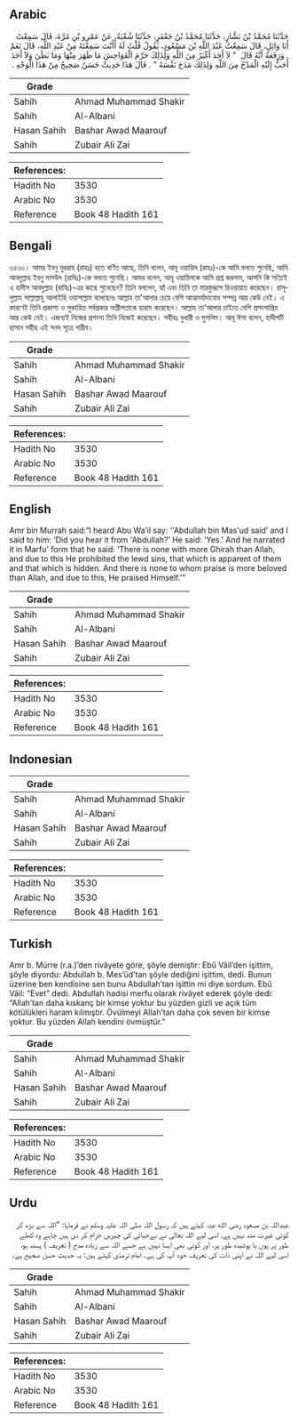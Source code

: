 ## Arabic


<div dir="rtl" lang="ar" style={{fontSize:'larger',backgroundColor:'#f8f9fa',padding:20}}>
حَدَّثَنَا مُحَمَّدُ بْنُ بَشَّارٍ، حَدَّثَنَا مُحَمَّدُ بْنُ جَعْفَرٍ، حَدَّثَنَا شُعْبَةُ، عَنْ عَمْرِو بْنِ مُرَّةَ، قَالَ سَمِعْتُ أَبَا وَائِلٍ، قَالَ سَمِعْتُ عَبْدَ اللَّهِ بْنَ مَسْعُودٍ، يَقُولُ قُلْتُ لَهُ أَأَنْتَ سَمِعْتَهُ مِنْ عَبْدِ اللَّهِ، قَالَ نَعَمْ ‏.‏ وَرَفَعَهُ أَنَّهُ قَالَ ‏ "‏ لاَ أَحَدَ أَغْيَرُ مِنَ اللَّهِ وَلِذَلِكَ حَرَّمَ الْفَوَاحِشَ مَا ظَهَرَ مِنْهَا وَمَا بَطَنَ وَلاَ أَحَدَ أَحَبُّ إِلَيْهِ الْمَدْحُ مِنَ اللَّهِ وَلِذَلِكَ مَدَحَ نَفْسَهُ ‏"‏ ‏.‏ قَالَ هَذَا حَدِيثٌ حَسَنٌ صَحِيحٌ مِنْ هَذَا الْوَجْهِ ‏.‏
</div>
<div style={{backgroundColor:'#f8f9fa',padding:20, marginBottom: 10}}><table> <thead> <tr> <th>Grade</th> <th></th> </tr> </thead> <tbody> <tr><td>Sahih</td><td>Ahmad Muhammad Shakir</td></tr><tr><td>Sahih</td><td>Al-Albani</td></tr><tr><td>Hasan Sahih</td><td>Bashar Awad Maarouf</td></tr><tr><td>Sahih</td><td>Zubair Ali Zai</td></tr></tbody></table><table> <thead> <tr> <th>References:</th> <th></th> </tr> </thead> <tbody><tr><td>Hadith No</td><td>3530</td></tr><tr><td>Arabic No</td><td>3530</td></tr><tr><td>Reference</td><td>Book 48 Hadith 161</td></tr></tbody></table></div>

## Bengali


<div dir="ltr" lang="bn" style={{fontSize:'larger',backgroundColor:'#f8f9fa',padding:20}}>
৩৫৩০। আমর ইবনু মুররাহ (রাহঃ) হতে বর্ণিত আছে, তিনি বলেন, আবূ ওয়ায়িল (রাহঃ)-কে আমি বলতে শুনেছি, আমি আবদুল্লাহ ইবনু মাসউদ (রাযিঃ)-কে বলতে শুনেছি। আমর বলেন, আবূ ওয়ায়িলকে আমি প্রশ্ন করলাম, আপনি কি সত্যিই এ হাদীস আবদুল্লাহ (রাযিঃ)-এর কাছে শুনেছেন? তিনি বললেন, হ্যাঁ এবং তিনি তা মারফুরূপে রিওয়ায়াত করেছেন। রাসূলুল্লাহ সাল্লাল্লাহু আলাইহি ওয়াসাল্লাম বলেছেনঃ আল্লাহ তা'আলার চেয়ে বেশি আত্মমর্যাদাবোধ সম্পন্ন আর কেউ নেই। এ কারণেই তিনি প্রকাশ্য ও লুকায়িত সর্বপ্রকার অশ্লীলতাকে হারাম করেছেন। আল্লাহ তা'আলার চাইতে বেশি প্রশংসাপ্রিয় আর কেউ নেই। এজন্যই নিজের প্রশংসা তিনি নিজেই করেছেন। সহীহঃ বুখারী ও মুসলিম। আবূ ঈসা বলেন, হাদীসটি হাসান সহীহ এই সনদ সূত্রে গারীব।
</div>
<div style={{backgroundColor:'#f8f9fa',padding:20, marginBottom: 10}}><table> <thead> <tr> <th>Grade</th> <th></th> </tr> </thead> <tbody> <tr><td>Sahih</td><td>Ahmad Muhammad Shakir</td></tr><tr><td>Sahih</td><td>Al-Albani</td></tr><tr><td>Hasan Sahih</td><td>Bashar Awad Maarouf</td></tr><tr><td>Sahih</td><td>Zubair Ali Zai</td></tr></tbody></table><table> <thead> <tr> <th>References:</th> <th></th> </tr> </thead> <tbody><tr><td>Hadith No</td><td>3530</td></tr><tr><td>Arabic No</td><td>3530</td></tr><tr><td>Reference</td><td>Book 48 Hadith 161</td></tr></tbody></table></div>

## English


<div dir="ltr" lang="en" style={{fontSize:'larger',backgroundColor:'#f8f9fa',padding:20}}>
Amr bin Murrah said:“I heard Abu Wa’il say: ‘'Abdullah bin Mas'ud said’ and I said to him: ‘Did you hear it from 'Abdullah?’ He said: ‘Yes.’ And he narrated it in Marfu' form that he said: ‘There is none with more Ghirah than Allah, and due to this He prohibited the lewd sins, that which is apparent of them and that which is hidden. And there is none to whom praise is more beloved than Allah, and due to this, He praised Himself.’”
</div>
<div style={{backgroundColor:'#f8f9fa',padding:20, marginBottom: 10}}><table> <thead> <tr> <th>Grade</th> <th></th> </tr> </thead> <tbody> <tr><td>Sahih</td><td>Ahmad Muhammad Shakir</td></tr><tr><td>Sahih</td><td>Al-Albani</td></tr><tr><td>Hasan Sahih</td><td>Bashar Awad Maarouf</td></tr><tr><td>Sahih</td><td>Zubair Ali Zai</td></tr></tbody></table><table> <thead> <tr> <th>References:</th> <th></th> </tr> </thead> <tbody><tr><td>Hadith No</td><td>3530</td></tr><tr><td>Arabic No</td><td>3530</td></tr><tr><td>Reference</td><td>Book 48 Hadith 161</td></tr></tbody></table></div>

## Indonesian


<div dir="ltr" lang="id" style={{fontSize:'larger',backgroundColor:'#f8f9fa',padding:20}}>

</div>
<div style={{backgroundColor:'#f8f9fa',padding:20, marginBottom: 10}}><table> <thead> <tr> <th>Grade</th> <th></th> </tr> </thead> <tbody> <tr><td>Sahih</td><td>Ahmad Muhammad Shakir</td></tr><tr><td>Sahih</td><td>Al-Albani</td></tr><tr><td>Hasan Sahih</td><td>Bashar Awad Maarouf</td></tr><tr><td>Sahih</td><td>Zubair Ali Zai</td></tr></tbody></table><table> <thead> <tr> <th>References:</th> <th></th> </tr> </thead> <tbody><tr><td>Hadith No</td><td>3530</td></tr><tr><td>Arabic No</td><td>3530</td></tr><tr><td>Reference</td><td>Book 48 Hadith 161</td></tr></tbody></table></div>

## Turkish


<div dir="ltr" lang="tr" style={{fontSize:'larger',backgroundColor:'#f8f9fa',padding:20}}>
Amr b. Mürre (r.a.)’den rivâyete göre, şöyle demiştir: Ebû Vâil’den işittim, şöyle diyordu: Abdullah b. Mes’ûd’tan şöyle dediğini işittim, dedi. Bunun üzerine ben kendisine sen bunu Abdullah’tan işittin mi diye sordum. Ebû Vâil: “Evet” dedi. Abdullah hadisi merfu olarak rivâyet ederek şöyle dedi: “Allah’tan daha kıskanç bir kimse yoktur bu yüzden gizli ve açık tüm kötülükleri haram kılmıştır. Övülmeyi Allah’tan daha çok seven bir kimse yoktur. Bu yüzden Allah kendini övmüştür.”
</div>
<div style={{backgroundColor:'#f8f9fa',padding:20, marginBottom: 10}}><table> <thead> <tr> <th>Grade</th> <th></th> </tr> </thead> <tbody> <tr><td>Sahih</td><td>Ahmad Muhammad Shakir</td></tr><tr><td>Sahih</td><td>Al-Albani</td></tr><tr><td>Hasan Sahih</td><td>Bashar Awad Maarouf</td></tr><tr><td>Sahih</td><td>Zubair Ali Zai</td></tr></tbody></table><table> <thead> <tr> <th>References:</th> <th></th> </tr> </thead> <tbody><tr><td>Hadith No</td><td>3530</td></tr><tr><td>Arabic No</td><td>3530</td></tr><tr><td>Reference</td><td>Book 48 Hadith 161</td></tr></tbody></table></div>

## Urdu


<div dir="rtl" lang="ur" style={{fontSize:'larger',backgroundColor:'#f8f9fa',padding:20}}>
عبداللہ بن مسعود رضی الله عنہ کہتے ہیں کہ رسول اللہ صلی اللہ علیہ وسلم نے فرمایا: ”اللہ سے بڑھ کر کوئی غیرت مند نہیں ہے، اسی لیے اللہ تعالیٰ نے بےحیائی کی چیزیں حرام کر دی ہیں چاہے وہ کھلے طور پر ہوں یا پوشیدہ طور پر، اور کوئی بھی ایسا نہیں ہے جسے اللہ سے زیادہ مدح ( تعریف ) پسند ہو، اسی لیے اللہ نے اپنی ذات کی تعریف خود آپ کی ہے۔ امام ترمذی کہتے ہیں: یہ حدیث حسن صحیح ہے۔
</div>
<div style={{backgroundColor:'#f8f9fa',padding:20, marginBottom: 10}}><table> <thead> <tr> <th>Grade</th> <th></th> </tr> </thead> <tbody> <tr><td>Sahih</td><td>Ahmad Muhammad Shakir</td></tr><tr><td>Sahih</td><td>Al-Albani</td></tr><tr><td>Hasan Sahih</td><td>Bashar Awad Maarouf</td></tr><tr><td>Sahih</td><td>Zubair Ali Zai</td></tr></tbody></table><table> <thead> <tr> <th>References:</th> <th></th> </tr> </thead> <tbody><tr><td>Hadith No</td><td>3530</td></tr><tr><td>Arabic No</td><td>3530</td></tr><tr><td>Reference</td><td>Book 48 Hadith 161</td></tr></tbody></table></div>